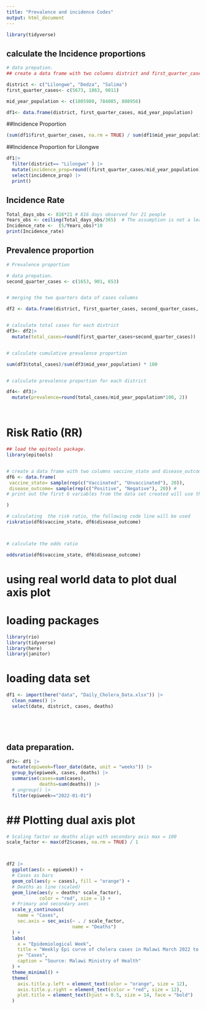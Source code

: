 ```yaml
---
title: "Prevalence and incidence Codes"
output: html_document
---
```





```r

library(tidyverse)

```



## calculate the Incidence proportions

```r

# data prepation. 
## create a data frame with two columns district and first_quarter_cases

district <- c("Lilongwe", "Dedza", "Salima")
first_quarter_cases<- c(5673, 1863, 9011)

mid_year_population <- c(1805980, 784085, 808956)

df1<- data.frame(district, first_quarter_cases, mid_year_population)


```


##Incidence Proportion

```r

(sum(df1$first_quarter_cases, na.rm = TRUE) / sum(df1$mid_year_population, na.rm = TRUE))*100

```



##Incidence Proportion for Lilongwe

```r


df1|>
  filter(district== "Lilongwe" ) |> 
  mutate(incidence_prop=round((first_quarter_cases/mid_year_population)*100,2)) |> 
  select(incidence_prop) |> 
  print()


```

## Incidence Rate

```r


Total_days_obs <- 816*21 # 816 days observed for 21 people
Years_obs <- ceiling(Total_days_obs/365)  # The assumption is not a leap year
Incidence_rate <-  (5/Years_obs)*10
print(Incidence_rate) 


```


## Prevalence proportion

```r
# Prevalence proportion

# data prepation. 
second_quarter_cases <- c(1653, 901, 653)


# merging the two quarters data of cases columns

df2 <- data.frame(district, first_quarter_cases, second_quarter_cases, mid_year_population)


# calculate total cases for each district
df3<- df2|>
  mutate(total_cases=round(first_quarter_cases+second_quarter_cases))


# calculate cumulative prevalence proportion 

sum(df3$total_cases)/sum(df3$mid_year_population) * 100


# calculate prevalence proportion for each district

df4<- df3|> 
  mutate(prevalence=round(total_cases/mid_year_population*100, 2))




```

# Risk Ratio (RR)

```r

## load the epitools package. 
library(epitools) 


# create a data frame with two columns vaccine_state and disease_outcome
df6 <- data.frame(
 vaccine_state= sample(rep(c("Vaccinated", "Unvaccinated"), 20)),   
 disease_outcome= sample(rep(c("Positive", "Negative"), 20)) # 
# print out the first 6 variables from the data set created will use the head() function  

)

# calculating  the risk ratio, the following code line will be used 
riskratio(df6$vaccine_state, df6$disease_outcome)



# calculate the odds ratio 

oddsratio(df6$vaccine_state, df6$disease_outcome)

```

# using real world data to plot dual axis plot



# loading packages 
```r
library(rio)
library(tidyverse)
library(here)
library(janitor)


```


# loading data set
```r

df1 <- import(here("data", "Daily_Cholera_Data.xlsx")) |> 
  clean_names() |> 
  select(date, district, cases, deaths)



  

```

## data preparation.

```r
df2<- df1 |> 
  mutate(epiweek=floor_date(date, unit = "weeks")) |> 
  group_by(epiweek, cases, deaths) |> 
  summarise(cases=sum(cases), 
            deaths=sum(deaths)) |> 
  # ungroup() |> 
  filter(epiweek>="2022-01-01")


```


# ## Plotting dual axis plot


```r


# Scaling factor so deaths align with secondary axis max = 100
scale_factor <- max(df2$cases, na.rm = TRUE) / 1



df2 |>
  ggplot(aes(x = epiweek)) +
  # Cases as bars
  geom_col(aes(y = cases), fill = "orange") +
  # Deaths as line (scaled)
  geom_line(aes(y = deaths* scale_factor), 
            color = "red", size = 1) +
  # Primary and secondary axes
  scale_y_continuous(
    name = "Cases",
    sec.axis = sec_axis(~ . / scale_factor, 
                        name = "Deaths")
  ) +
  labs(
    x = "Epidemiological Week",
    title = "Weekly Epi curve of cholera cases in Malawi March 2022 to July 2024", 
    y= "Cases",
    caption = "Source: Malawi Ministry of Health"
  ) +
  theme_minimal() +
  theme(
    axis.title.y.left = element_text(color = "orange", size = 12),
    axis.title.y.right = element_text(color = "red", size = 12),
    plot.title = element_text(hjust = 0.5, size = 14, face = "bold")
  )



```



